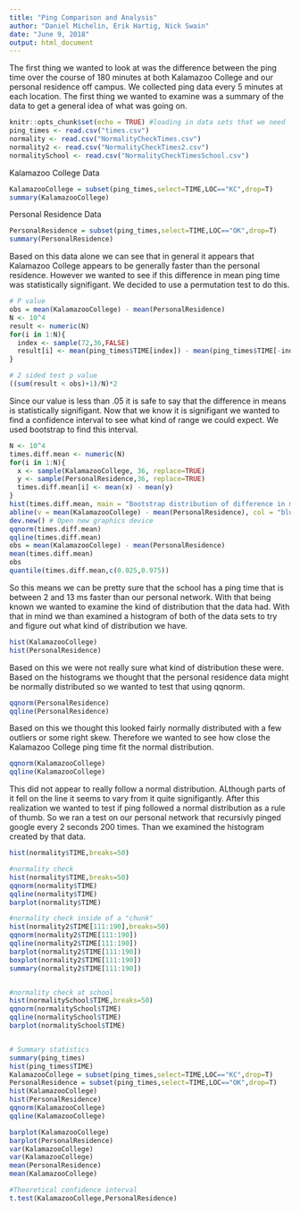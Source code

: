 ```yaml
---
title: "Ping Comparison and Analysis"
author: "Daniel Michelin, Erik Hartig, Nick Swain"
date: "June 9, 2018"
output: html_document
---
```

The first thing we wanted to look at was the difference between the ping time over the course of 180 minutes at both Kalamazoo College and our personal residence off campus.  We collected ping data every 5 minutes at each location.  The first thing we wanted to examine was a summary of the data to get a general idea of what was going on.
```r
knitr::opts_chunk$set(echo = TRUE) #loading in data sets that we need
ping_times <- read.csv("times.csv")
normality <- read.csv("NormalityCheckTimes.csv")
normality2 <- read.csv("NormalityCheckTimes2.csv")
normalitySchool <- read.csv("NormalityCheckTimesSchool.csv")
```

Kalamazoo College Data
```r
KalamazooCollege = subset(ping_times,select=TIME,LOC=="KC",drop=T)
summary(KalamazooCollege)
```
Personal Residence Data
```r
PersonalResidence = subset(ping_times,select=TIME,LOC=="OK",drop=T)
summary(PersonalResidence)
```

Based on this data alone we can see that in general it appears that Kalamazoo College appears to be generally faster than the personal residence.  However we wanted to see if this difference in mean ping time was statistically signifigant.  We decided to use a permutation test to do this.

```r
# P value
obs = mean(KalamazooCollege) - mean(PersonalResidence)
N <- 10^4
result <- numeric(N)
for(i in 1:N){
  index <- sample(72,36,FALSE)
  result[i] <- mean(ping_times$TIME[index]) - mean(ping_times$TIME[-index])
}

# 2 sided test p value
((sum(result < obs)+1)/N)*2
```
Since our value is less than .05 it is safe to say that the difference in means is statistically signifigant.  Now that we know it is signifigant we wanted to find a confidence interval to see what kind of range we could expect.  We used bootstrap to find this interval.

```r
N <- 10^4
times.diff.mean <- numeric(N)
for(i in 1:N){
  x <- sample(KalamazooCollege, 36, replace=TRUE)
  y <- sample(PersonalResidence,36, replace=TRUE)
  times.diff.mean[i] <- mean(x) - mean(y)
}
hist(times.diff.mean, main = "Bootstrap distribution of difference in means") 
abline(v = mean(KalamazooCollege) - mean(PersonalResidence), col = "blue", lty = 2)
dev.new() # Open new graphics device 
qqnorm(times.diff.mean) 
qqline(times.diff.mean)
obs = mean(KalamazooCollege) - mean(PersonalResidence)
mean(times.diff.mean)
obs
quantile(times.diff.mean,c(0.025,0.975))
```

So this means we can be pretty sure that the school has a ping time that is between 2 and 13 ms faster than our personal network.  With that being known we wanted to examine the kind of distribution that the data had.  With that in mind we than examined a histogram of both of the data sets to try and figure out what kind of distribution we have.

```r
hist(KalamazooCollege)
hist(PersonalResidence)
```

Based on this we were not really sure what kind of distribution these were.  Based on the histograms we thought that the personal residence data might be normally distributed so we wanted to test that using qqnorm.

```r
qqnorm(PersonalResidence)
qqline(PersonalResidence)
```

Based on this we thought this looked fairly normally distributed with a few outliers or some right skew.  Therefore we wanted to see how close the Kalamazoo College ping time fit the normal distribution.

```r
qqnorm(KalamazooCollege)
qqline(KalamazooCollege)
```
This did not appear to really follow a normal distribution.  ALthough parts of it fell on the line it seems to vary from it quite signifigantly.  After this realization we wanted to test if ping followed a normal distribution as a rule of thumb.  So we ran a test on our personal network that recursivly pinged google every 2 seconds 200 times.  Than we examined the histogram created by that data.

```r
hist(normality$TIME,breaks=50)
```

```r
#normality check
hist(normality$TIME,breaks=50)
qqnorm(normality$TIME)
qqline(normality$TIME)
barplot(normality$TIME)

#normality check inside of a "chunk"
hist(normality2$TIME[111:190],breaks=50)
qqnorm(normality2$TIME[111:190])
qqline(normality2$TIME[111:190])
barplot(normality2$TIME[111:190])
boxplot(normality2$TIME[111:190])
summary(normality2$TIME[111:190])


#normality check at school
hist(normalitySchool$TIME,breaks=50)
qqnorm(normalitySchool$TIME)
qqline(normalitySchool$TIME)
barplot(normalitySchool$TIME)


# Summary statistics
summary(ping_times)
hist(ping_times$TIME)
KalamazooCollege = subset(ping_times,select=TIME,LOC=="KC",drop=T)
PersonalResidence = subset(ping_times,select=TIME,LOC=="OK",drop=T)
hist(KalamazooCollege)
hist(PersonalResidence)
qqnorm(KalamazooCollege)
qqline(KalamazooCollege)

barplot(KalamazooCollege)
barplot(PersonalResidence)
var(KalamazooCollege)
var(KalamazooCollege)
mean(PersonalResidence)
mean(KalamazooCollege)

#Theoretical confidence interval
t.test(KalamazooCollege,PersonalResidence)




```


